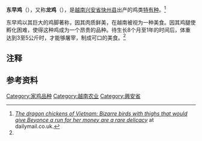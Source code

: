 {{infobox animal breed
| name          = 东早鸡
| image         = 
| image_size    =
| alt           = 
| image_caption =
| status        = 
| alt_name       = {{unbulleted list|Dragon Chicken|gà Đông Tảo}}
| country       = 越南
| distribution  =
| standard      =
| use           = 
| nickname      =
| apa           = 
| aba           = 
| ee            = 
| pcgb          =
| male_weight    = 5.5 - 6 kg  
| female_weight  = 4.5 kg 
| skincolor     =
| eggcolor      =
| comb          =
| note          = 
| type          = [[鸡|鸡]]
| latin         = 
}}

'''东早鸡'''{{efn|“东早”之译名来自《越南行政地名译名手册》（2004年），中文网络上所称“东涛鸡”为错误之译名。}}（{{lang-vi|gà Đông Tảo}}），又称'''龙鸡'''（{{lang-en|Dragon Chicken}}），是[[越南|越南]][[興安省_(越南)|兴安省]][[快州县|快州县]]{{link-vi|东早社|Đông Tảo}}出产的鸡类[[特有种|特有种]]。<ref name="#1">[http://www.dailymail.co.uk/news/article-3134435/The-dragon-chickens-Vietnam-Bizarre-birds-thighs-Beyonce-run-money-rare-delicacy.html ''The dragon chickens of Vietnam: Bizarre birds with thighs that would give Beyonce a run for her money are a rare delicacy''] {{Wayback|url=http://www.dailymail.co.uk/news/article-3134435/The-dragon-chickens-Vietnam-Bizarre-birds-thighs-Beyonce-run-money-rare-delicacy.html |date=20161221123131 }} at dailymail.co.uk.</ref>

东早鸡以其巨大的鸡脚著称，因其肉质鲜美，在越南被视为一种美食。因其鸡腿使孵化困难，使得这种鸡成为一个昂贵的品种。待生长8个月至1年的时间后，体重达到3至5公斤时，才能够屠宰，制成可口的美食。<ref name="#1"/>

==注释==
{{notelist|iger=}}

==参考资料==

{{reflist}}

{{DEFAULTSORT:D}}
[[Category:家鸡品种|Category:家鸡品种]]
[[Category:越南农业|Category:越南农业]]
[[Category:興安省|Category:興安省]]